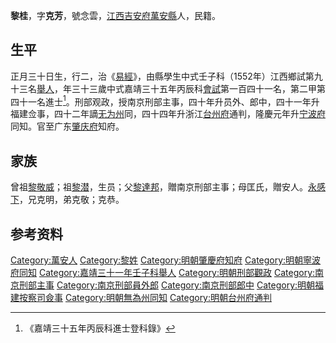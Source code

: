 {{明清人物信息框
| 姓名 = 黎桂
| 原名 =
| 圖片名稱= 
| 圖片大小 =
| 圖片說明 = 
| 最高職務 =肇庆府知府
| 國家 = 大明 
| 爵位 =
| 籍貫 = [[江西|江西]][[吉安府|吉安府]][[萬安縣|萬安縣]]
| 族裔 = 
| 字號 = 
| 諡號 =
| 出生日期 = 甲申年正月三十日
| 出生地點 = 
| 逝世日期 = 卒年不詳 
| 逝世地點 =
| 墓葬 =
| 配偶 = 娶郭氏，封安人
| 親屬 = （子）黎韜
| 出身 =
* 嘉靖三十一年壬子科舉人
* 嘉靖三十五年丙辰科進士出身
| 經歷 =
| 著作 = 
}}
'''黎桂'''{{BD|1524年||？年||}}，字'''克芳'''，號念雲，[[江西|江西]][[吉安府|吉安府]][[萬安縣|萬安縣]]人，民籍。

==生平==
正月三十日生，行二，治《[[易經|易經]]》，由縣學生中式壬子科（1552年）江西鄉試第九十三名[[舉人|舉人]]，年三十三歲中式嘉靖三十五年丙辰科[[會試|會試]]第一百四十一名，第二甲第四十一名進士<ref>《嘉靖三十五年丙辰科進士登科錄》</ref>。刑部观政，授南京刑部主事，四十年升员外、郎中，四十一年升福建佥事，四十二年謫[[无为州|无为州]]同，四十四年升浙江[[台州府|台州府]]通判，隆慶元年升[[宁波府|宁波府]]同知。官至广东[[肇庆府|肇庆府]]知府。

==家族== 
曾祖[[黎敬威|黎敬威]]；祖[[黎潜|黎潜]]，生员；父[[黎達邦|黎達邦]]，贈南京刑部主事；母匡氏，贈安人。[[永感下|永感下]]，兄克明，弟克敬；克恭。

== 参考资料 ==
{{reflist}}

{{start box}}
{{s-off}}
{{s-before|[[熊俸|熊俸]]}}
{{s-title|明朝肇慶府知府|隆慶年間－1574年}}
{{s-after|[[楊棐|楊棐]]}}
{{end box}}

{{嘉靖三十五年丙辰科殿试金榜}}

{{Authority control}}
{{DEFAULTSORT:}}
[[Category:萬安人|Category:萬安人]]
[[Category:黎姓|Category:黎姓]]
[[Category:明朝肇慶府知府|Category:明朝肇慶府知府]]
[[Category:明朝寧波府同知|Category:明朝寧波府同知]]
[[Category:嘉靖三十一年壬子科舉人|Category:嘉靖三十一年壬子科舉人]]
[[Category:明朝刑部觀政|Category:明朝刑部觀政]]
[[Category:南京刑部主事|Category:南京刑部主事]]
[[Category:南京刑部員外郎|Category:南京刑部員外郎]]
[[Category:南京刑部郎中|Category:南京刑部郎中]]
[[Category:明朝福建按察司僉事|Category:明朝福建按察司僉事]]
[[Category:明朝無為州同知|Category:明朝無為州同知]]
[[Category:明朝台州府通判|Category:明朝台州府通判]]


{{明朝人物小作品}}